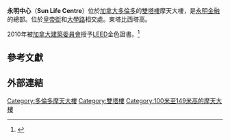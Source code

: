 {{Infobox building
| name               = Sun Life Centre
| image              = Sun Life Centre.jpg
| image_size         = 250px
| caption            =
| completion_date    = 1984
| building_type      =
| location           = [[加拿大|加拿大]][[安大略省|安大略省]][[多倫多|多倫多]][[皇帝街_(多倫多)|皇帝街]]150號（東塔）／200號（西塔）
| latd               = 43.647881
| longd              = -79.385544
| iso_region         = CA-ON
| coordinates_display= title
| roof               = 125米（東塔）<br> 110米（西塔）
| status             = Complete
| antenna_spire      =
| floor_count        = 28（東塔） <br> 24（西塔）
| floor_area         =
| elevator_count     =
| architect          = [[WZMH_Architects|WZMH Architects]]<ref name="Emporis">[http://www.emporis.com/wm/cx/?id=107152 Emporis Listing]</ref>
| owner              = Bentall Kennedy<ref>[http://www.bentallkennedy.com/canada_real_estate_portfolio.php Commercial Portfolio] {{webarchive|url=https://web.archive.org/web/20121028152043/http://www.bentallkennedy.com/canada_real_estate_portfolio.php |date=2012-10-28 }}</ref>
| references         = <ref>{{emporis|107152}}</ref>
}}

'''永明中心'''（'''Sun Life Centre'''）位於[[加拿大|加拿大]][[多倫多|多倫多]]的[[雙塔樓|雙塔樓]]摩天大樓，是[[永明金融|永明金融]]的總部。位於[[皇帝街_(多倫多)|皇帝街]]和[[大學路_(多倫多)|大學路]]相交處。東塔比西塔高。

2010年被[[加拿大建築委員會|加拿大建築委員會]]授予[[Leadership_in_Energy_and_Environmental_Design|LEED]]金色證書。<ref>{{Cite web |url=http://www.cagbc.org/AM/PDF/LEED_Certified_Projects_in_Canada_Updated_110325.pdf |title=存档副本 |access-date=2013-11-30 |archive-date=2019-05-02 |archive-url=https://web.archive.org/web/20190502051502/https://www.cagbc.org/AM/PDF/LEED_Certified_Projects_in_Canada_Updated_110325.pdf |dead-url=no }}</ref>

==參考文獻==
{{reflist}}

==外部連結==
{{Commons category-inline}}

[[Category:多倫多摩天大樓|Category:多倫多摩天大樓]]
[[Category:雙塔樓|Category:雙塔樓]]
[[Category:100米至149米高的摩天大樓|Category:100米至149米高的摩天大樓]]
